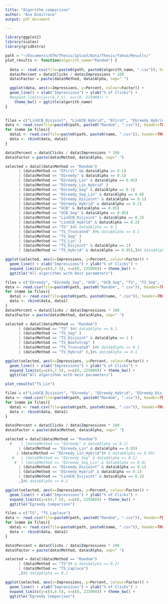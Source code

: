 ```yaml
---
title: "Algorithm comparison"
author: "Ana Dimitrova"
output: pdf_document

---
```

 

```r
library(ggplot2)
library(scales)
library(gridExtra)

path = "~/Documents/ETH/Thesis/1plusX/Data/Thesis/Yahoo/Results/"
plot_results <- function(algorith_name="Random") {
  
  data <- read.csv(file=paste0(path, paste0(algorith_name, ".csv")), header=TRUE, sep=",")
  data$Percent = data$Clicks / data$Impressions * 100
  data$Factor = paste(data$Method, data$Alpha, sep=" ")

  ggplot(data, aes(x=Impressions, y=Percent, colour=Factor)) + 
  geom_line() + xlab("Impressions") + ylab("% of Clicks") +
  #expand_limits(y=c(4,7.5), x=c(0, 225000)) + 
    theme_bw() + ggtitle(algorith_name)
}
  
```

```r

files = c("LinUCB_Disjoint", "LinUCB_Hybrid", "EFirst", "EGreedy_Hybrid", "EGreedy_Disjoint", "EGreedy", "EGreedy_Seg", "UCB", "UCB_Seg", "TS", "TS_Seg", "TS_Disjoint", "TS_Hybrid", "EGreedy_Lin_Hybrid", "TS_Lin")
data <- read.csv(file=paste0(path, paste0("Random", ".csv")), header=TRUE, sep=",")
for (name in files){
  data1 <- read.csv(file=paste0(path, paste0(name, ".csv")), header=TRUE, sep=",")
  data <- rbind(data, data1)  
}

data$Percent = data$Clicks / data$Impressions * 100
data$Factor = paste(data$Method, data$Alpha, sep=" ")

selected = data[(data$Method == "Random") 
      | (data$Method == "EFirst" && data$Alpha == 0.1) 
      | (data$Method == "EGreedy" & data$Alpha == 0.1)
      | (data$Method == "EGreedy_Lin" & data$Alpha == 0.05)
      | (data$Method == "EGreedy_Lin_Hybrid" )
      | (data$Method == "EGreedy_Seg" & data$Alpha == 0.1) 
      | (data$Method == "EGreedy_Seg_Lin" & data$Alpha == 0.0) 
      | (data$Method == "EGreedy_Disjoint" & data$Alpha == 0.1) 
      | (data$Method == "EGreedy_Hybrid" & data$Alpha == 0.1) 
      | (data$Method == "UCB" & data$Alpha == 0.05) 
      | (data$Method == "UCB_Seg" & data$Alpha == 0.05) 
      | (data$Method == "LinUCB_Disjoint" & data$Alpha == 0.2) 
      | (data$Method == "LinUCB_Hybrid" & data$Alpha == 0.2)
      | (data$Method == "TS" )#& data$Alpha == 0.1
      | (data$Method == "TS_Truncated" )#& data$Alpha == 0.1
      | (data$Method == "TS_Seg" )
      | (data$Method == "TS_Lin" )
      | (data$Method == "TS_Disjoint" & data$Alpha == 1)
      | (data$Method == "TS_Hybrid" & data$Alpha == 0.95),]#& data$Alpha == 0.1

ggplot(selected, aes(x=Impressions, y=Percent, colour=Factor)) + 
  geom_line() + xlab("Impressions") + ylab("% of Clicks") +
  expand_limits(y=c(4,7.5), x=c(0, 225000)) + theme_bw() + 
  ggtitle("All algorithms with best parameters")

```
```r
files = c("EGreedy", "EGreedy_Seg", "UCB", "UCB_Seg", "TS", "TS_Seg", "TS_Disjoint", "TS_Hybrid", "TS_Bootstrap", "TS_Truncated_1")
data <- read.csv(file=paste0(path, paste0("Random", ".csv")), header=TRUE, sep=",")
for (name in files){
  data1 <- read.csv(file=paste0(path, paste0(name, ".csv")), header=TRUE, sep=",")
  data <- rbind(data, data1)  
}
data$Percent = data$Clicks / data$Impressions * 100
data$Factor = paste(data$Method, data$Alpha, sep=" ")

selected = data[(data$Method == "Random") 
      | (data$Method == "TS" )#& data$Alpha == 0.1
      | (data$Method == "TS_Seg" )
      | (data$Method == "TS_Disjoint" & data$Alpha == 1 )
      | (data$Method == "TS_Bootstrap" )
      | (data$Method == "TS_Truncated" )#& data$Alpha == 0.1
      | (data$Method == "TS_Hybrid" ),]#& data$Alpha == 0.1

ggplot(selected, aes(x=Impressions, y=Percent, colour=Factor)) + 
  geom_line() + xlab("Impressions") + ylab("% of Clicks") +
  expand_limits(y=c(4,7.5), x=c(0, 225000)) + theme_bw() + 
  ggtitle("All algorithms with best parameters")

```
```r

plot_results("TS_Lin")

```

```r

files = c("LinUCB_Disjoint", "EGreedy", "EGreedy_Hybrid", "EGreedy_Disjoint", "EGreedy_Seg", "EGreedy_Lin", "EGreedy_Lin_Hybrid")
data <- read.csv(file=paste0(path, paste0("Random", ".csv")), header=TRUE, sep=",")
for (name in files){
  data1 <- read.csv(file=paste0(path, paste0(name, ".csv")), header=TRUE, sep=",")
  data <- rbind(data, data1)  
}

data$Percent = data$Clicks / data$Impressions * 100
data$Factor = paste(data$Method, data$Alpha, sep=" ")

selected = data[(data$Method == "Random") 
  #    | (data$Method == "EGreedy" & data$Alpha == 0.1)
      | (data$Method == "EGreedy_Lin" & data$Alpha == 0.05)
     | (data$Method == "EGreedy_Lin_Hybrid")# & data$Alpha == 0.05)
   #   | (data$Method == "EGreedy_Seg" & data$Alpha == 0.1) 
    #  | (data$Method == "EGreedy_Seg_Lin" & data$Alpha == 0.0) 
      | (data$Method == "EGreedy_Disjoint" & data$Alpha == 0.1) 
      | (data$Method == "EGreedy_Hybrid" & data$Alpha == 0.1) 
      | (data$Method == "LinUCB_Disjoint" & data$Alpha == 0.2) 
      ,]#& data$Alpha == 0.1

ggplot(selected, aes(x=Impressions, y=Percent, colour=Factor)) + 
  geom_line() + xlab("Impressions") + ylab("% of Clicks") +
  expand_limits(y=c(4,7.5), x=c(0, 225000)) + theme_bw() + 
  ggtitle("Egreedy Comparison")

```
```r

files = c("TS", "TS_Laplace")
data <- read.csv(file=paste0(path, paste0("Random", ".csv")), header=TRUE, sep=",")
for (name in files){
  data1 <- read.csv(file=paste0(path, paste0(name, ".csv")), header=TRUE, sep=",")
  data <- rbind(data, data1)  
}

data$Percent = data$Clicks / data$Impressions * 100
data$Factor = paste(data$Method, data$Alpha, sep=" ")

selected = data[(data$Method == "Random") 
      | (data$Method == "TS")# & data$Alpha == 0.2) 
      | (data$Method == "TS_Laplace")
      ,]#& data$Alpha == 0.1

ggplot(selected, aes(x=Impressions, y=Percent, colour=Factor)) + 
  geom_line() + xlab("Impressions") + ylab("% of Clicks") +
  expand_limits(y=c(4,6.5), x=c(0, 225000)) + theme_bw() + 
  ggtitle("Egreedy Comparison")

```